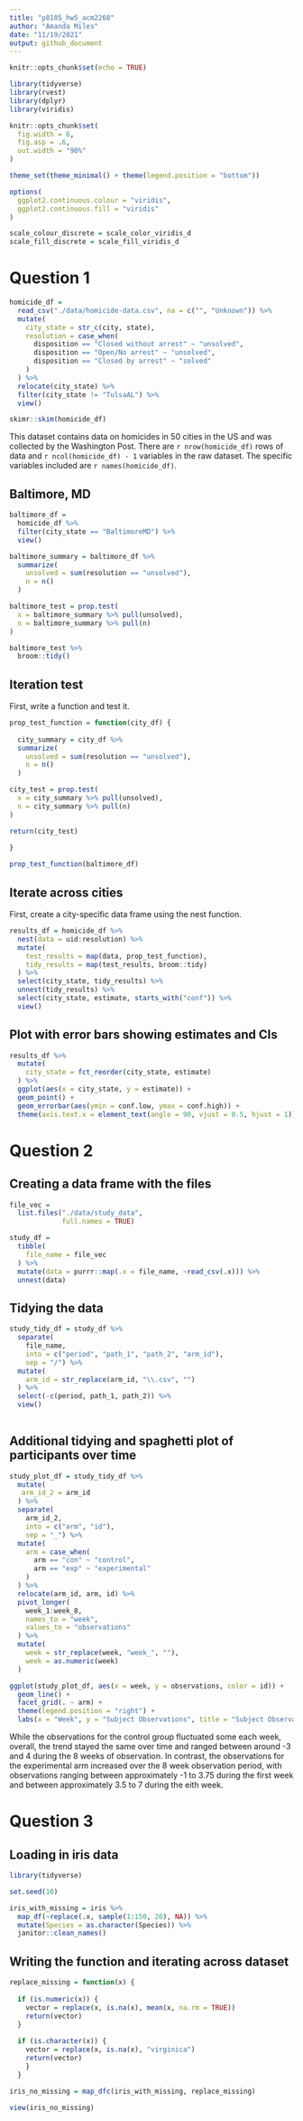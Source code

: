 ```yaml
---
title: "p8105_hw5_acm2268"
author: "Amanda Miles"
date: "11/19/2021"
output: github_document
---
```


```r
knitr::opts_chunk$set(echo = TRUE)

library(tidyverse)
library(rvest)
library(dplyr)
library(viridis)

knitr::opts_chunk$set(
  fig.width = 6,
  fig.asp = .6,
  out.width = "90%"
)

theme_set(theme_minimal() + theme(legend.position = "bottom"))

options(
  ggplot2.continuous.colour = "viridis",
  ggplot2.continuous.fill = "viridis"
)

scale_colour_discrete = scale_color_viridis_d
scale_fill_discrete = scale_fill_viridis_d

```

# Question 1

```r

homicide_df = 
  read_csv("./data/homicide-data.csv", na = c("", "Unknown")) %>% 
  mutate(
    city_state = str_c(city, state),
    resolution = case_when(
      disposition == "Closed without arrest" ~ "unsolved",
      disposition == "Open/No arrest" ~ "unsolved",
      disposition == "Closed by arrest" ~ "solved"
    )
  ) %>% 
  relocate(city_state) %>%
  filter(city_state != "TulsaAL") %>%
  view()

skimr::skim(homicide_df)

```


This dataset contains data on homicides in 50 cities in the US and was collected by the Washington Post. There are `r nrow(homicide_df)` rows of data and `r ncol(homicide_df) - 1` variables in the raw dataset. The specific variables included are `r names(homicide_df)`.

## Baltimore, MD

```r

baltimore_df = 
  homicide_df %>%
  filter(city_state == "BaltimoreMD") %>%
  view()

baltimore_summary = baltimore_df %>%
  summarize(
    unsolved = sum(resolution == "unsolved"),
    n = n()
  )

baltimore_test = prop.test(
  x = baltimore_summary %>% pull(unsolved), 
  n = baltimore_summary %>% pull(n)
)

baltimore_test %>%
  broom::tidy()

```

## Iteration test

First, write a function and test it.

```r

prop_test_function = function(city_df) {
  
  city_summary = city_df %>%
  summarize(
    unsolved = sum(resolution == "unsolved"),
    n = n()
  )

city_test = prop.test(
  x = city_summary %>% pull(unsolved), 
  n = city_summary %>% pull(n)
)

return(city_test)
  
}

prop_test_function(baltimore_df)


```

## Iterate across cities

First, create a city-specific data frame using the nest function.

```r

results_df = homicide_df %>%
  nest(data = uid:resolution) %>%
  mutate(
    test_results = map(data, prop_test_function),
    tidy_results = map(test_results, broom::tidy)
  ) %>%
  select(city_state, tidy_results) %>%
  unnest(tidy_results) %>%
  select(city_state, estimate, starts_with("conf")) %>%
  view()

```

## Plot with error bars showing estimates and CIs

```r

results_df %>%
  mutate(
    city_state = fct_reorder(city_state, estimate)
  ) %>%
  ggplot(aes(x = city_state, y = estimate)) +
  geom_point() +
  geom_errorbar(aes(ymin = conf.low, ymax = conf.high)) +
  theme(axis.text.x = element_text(angle = 90, vjust = 0.5, hjust = 1))


```

# Question 2

## Creating a data frame with the files

```r

file_vec = 
  list.files("./data/study_data",
             full.names = TRUE)

study_df =  
  tibble(
    file_name = file_vec
  ) %>%
  mutate(data = purrr::map(.x = file_name, ~read_csv(.x))) %>%
  unnest(data)

```

## Tidying the data

```r

study_tidy_df = study_df %>%
  separate(
    file_name,
    into = c("period", "path_1", "path_2", "arm_id"),
    sep = "/") %>%
  mutate(
    arm_id = str_replace(arm_id, "\\.csv", "")
  ) %>%
  select(-c(period, path_1, path_2)) %>%
  view()
  
```

## Additional tidying and spaghetti plot of participants over time

```r

study_plot_df = study_tidy_df %>%
  mutate(
   arm_id_2 = arm_id
  ) %>%
  separate(
    arm_id_2,
    into = c("arm", "id"),
    sep = "_") %>%
  mutate(
    arm = case_when(
      arm == "con" ~ "control",
      arm == "exp" ~ "experimental"
    )
  ) %>%
  relocate(arm_id, arm, id) %>%
  pivot_longer(
    week_1:week_8,
    names_to = "week",
    values_to = "observations"
  ) %>%
  mutate(
    week = str_replace(week, "week_", ""),
    week = as.numeric(week)
  )

ggplot(study_plot_df, aes(x = week, y = observations, color = id)) +
  geom_line() + 
  facet_grid(. ~ arm) +
  theme(legend.position = "right") +
  labs(x = "Week", y = "Subject Observations", title = "Subject Observations over Time by Arm")

```

While the observations for the control group fluctuated some each week, overall, the trend stayed the same over time and ranged between around -3 and 4 during the 8 weeks of observation. In contrast, the observations for the experimental arm increased over the 8 week observation period, with observations ranging between approximately -1 to 3.75 during the first week and between approximately 3.5 to 7 during the eith week.


# Question 3

## Loading in iris data

```r

library(tidyverse)

set.seed(10)

iris_with_missing = iris %>% 
  map_df(~replace(.x, sample(1:150, 20), NA)) %>%
  mutate(Species = as.character(Species)) %>%
  janitor::clean_names()

```

## Writing the function and iterating across dataset

```r

replace_missing = function(x) {
  
  if (is.numeric(x)) {
    vector = replace(x, is.na(x), mean(x, na.rm = TRUE))
    return(vector)
  }
  
  if (is.character(x)) {
    vector = replace(x, is.na(x), "virginica")
    return(vector)
    }
  }

iris_no_missing = map_dfc(iris_with_missing, replace_missing)

view(iris_no_missing)

```




